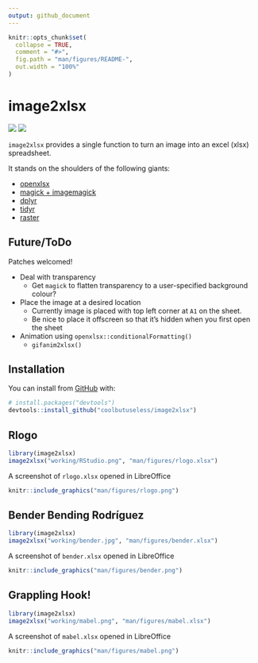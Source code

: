 ```yaml
---
output: github_document
---
```


<!-- README.md is generated from README.Rmd. Please edit that file -->

```r
knitr::opts_chunk$set(
  collapse = TRUE,
  comment = "#>",
  fig.path = "man/figures/README-",
  out.width = "100%"
)
```
# image2xlsx

<!-- badges: start -->
![](https://img.shields.io/badge/cool-useless-green.svg)
![](https://img.shields.io/badge/status-rough-red.svg)
<!-- badges: end -->

`image2xlsx` provides a single function to turn an image into an excel (xlsx) spreadsheet.

It stands on the shoulders of the following giants:

* [openxlsx](https://cran.r-project.org/package=openxlsx)
* [magick + imagemagick](https://cran.r-project.org/package=magick)
* [dplyr](https://cran.r-project.org/package=dplyr)
* [tidyr](https://cran.r-project.org/package=tidyr)
* [raster](https://cran.r-project.org/package=raster)

## Future/ToDo

Patches welcomed!

* Deal with transparency
    * Get `magick` to flatten transparency to a user-specified background colour?
* Place the image at a desired location
    * Currently image is placed with top left corner at `A1` on the sheet. 
    * Be nice to place it offscreen so that it's hidden when you first open the sheet
* Animation using `openxlsx::conditionalFormatting()`
    * `gifanim2xlsx()`


## Installation

You can install from [GitHub](https://github.com/coolbutuseless/image2xlsx) with:

``` r
# install.packages("devtools")
devtools::install_github("coolbutuseless/image2xlsx")
```




## Rlogo


```r
library(image2xlsx)
image2xlsx("working/RStudio.png", "man/figures/rlogo.xlsx")
```

A screenshot of `rlogo.xlsx` opened in LibreOffice

```r
knitr::include_graphics("man/figures/rlogo.png")
```


## Bender Bending Rodríguez


```r
library(image2xlsx)
image2xlsx("working/bender.jpg", "man/figures/bender.xlsx")
```

A screenshot of `bender.xlsx` opened in LibreOffice

```r
knitr::include_graphics("man/figures/bender.png")
```


## Grappling Hook!


```r
library(image2xlsx)
image2xlsx("working/mabel.png", "man/figures/mabel.xlsx")
```

A screenshot of `mabel.xlsx` opened in LibreOffice

```r
knitr::include_graphics("man/figures/mabel.png")
```







